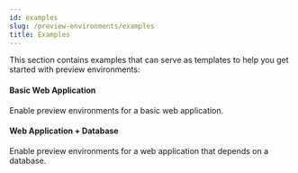 ```yaml
---
id: examples
slug: /preview-environments/examples
title: Examples
---
```



This section contains examples that can serve as templates to help you get started with preview environments:

<div class="container" style={{ padding: 0 }}>
  <div class="row is-multiline">
    <div class="col col--6">
      <Link
        className="card"
        to="./examples/basic-web-application"
        style={{ height: "100%" }}
      >
        <div class="card__body">
          <h4>Basic Web Application</h4>
          <p class="card__body__small">
            Enable preview environments for a basic web application.
          </p>
        </div>
      </Link>
    </div>
  </div>
  <div class="row is-multiline">
    <div class="col col--6">
      <Link
        className="card"
        to="./examples/web-and-database"
        style={{ height: "100%" }}
      >
        <div class="card__body">
          <h4>Web Application + Database</h4>
          <p class="card__body__small">
            Enable preview environments for a web application that depends on a
            database.
          </p>
        </div>
      </Link>
    </div>
  </div>
</div>
